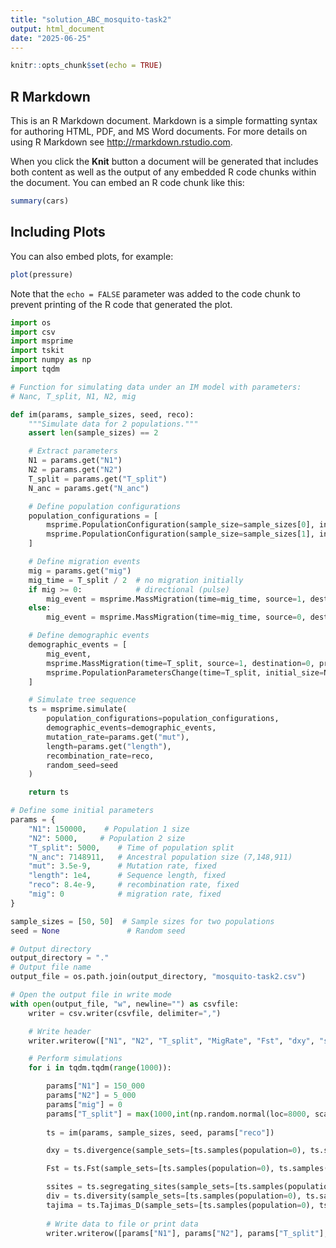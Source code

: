 ```yaml
---
title: "solution_ABC_mosquito-task2"
output: html_document
date: "2025-06-25"
---
```


```r
knitr::opts_chunk$set(echo = TRUE)
```

## R Markdown

This is an R Markdown document. Markdown is a simple formatting syntax for authoring HTML, PDF, and MS Word documents. For more details on using R Markdown see <http://rmarkdown.rstudio.com>.

When you click the **Knit** button a document will be generated that includes both content as well as the output of any embedded R code chunks within the document. You can embed an R code chunk like this:

```r
summary(cars)
```

## Including Plots

You can also embed plots, for example:

```r
plot(pressure)
```

Note that the `echo = FALSE` parameter was added to the code chunk to prevent printing of the R code that generated the plot.




```python
import os
import csv
import msprime
import tskit
import numpy as np
import tqdm
```

```python
# Function for simulating data under an IM model with parameters:
# Nanc, T_split, N1, N2, mig

def im(params, sample_sizes, seed, reco):
    """Simulate data for 2 populations."""
    assert len(sample_sizes) == 2

    # Extract parameters
    N1 = params.get("N1")
    N2 = params.get("N2")
    T_split = params.get("T_split")
    N_anc = params.get("N_anc")

    # Define population configurations
    population_configurations = [
        msprime.PopulationConfiguration(sample_size=sample_sizes[0], initial_size=N1),
        msprime.PopulationConfiguration(sample_size=sample_sizes[1], initial_size=N2)
    ]

    # Define migration events
    mig = params.get("mig")
    mig_time = T_split / 2  # no migration initially
    if mig >= 0:            # directional (pulse)
        mig_event = msprime.MassMigration(time=mig_time, source=1, destination=0, proportion=abs(mig)) # migration from pop 1 into pop 0 (back in time)
    else:
        mig_event = msprime.MassMigration(time=mig_time, source=0, destination=1, proportion=abs(mig)) # migration from pop 0 into pop 1 (back in time)

    # Define demographic events
    demographic_events = [
        mig_event,
        msprime.MassMigration(time=T_split, source=1, destination=0, proportion=1.0), # move all in deme 1 to deme 0
        msprime.PopulationParametersChange(time=T_split, initial_size=N_anc, population_id=0) # change to ancestral size
    ]

    # Simulate tree sequence
    ts = msprime.simulate(
        population_configurations=population_configurations,
        demographic_events=demographic_events,
        mutation_rate=params.get("mut"),
        length=params.get("length"),
        recombination_rate=reco,
        random_seed=seed
    )

    return ts

# Define some initial parameters
params = {
    "N1": 150000,    # Population 1 size 
    "N2": 5000,     # Population 2 size 
    "T_split": 5000,    # Time of population split
    "N_anc": 7148911,   # Ancestral population size (7,148,911)
    "mut": 3.5e-9,      # Mutation rate, fixed
    "length": 1e4,      # Sequence length, fixed
    "reco": 8.4e-9,     # recombination rate, fixed
    "mig": 0            # migration rate, fixed
}
```

```python
sample_sizes = [50, 50]  # Sample sizes for two populations
seed = None               # Random seed

# Output directory
output_directory = "."
# Output file name
output_file = os.path.join(output_directory, "mosquito-task2.csv")

# Open the output file in write mode
with open(output_file, "w", newline="") as csvfile:
    writer = csv.writer(csvfile, delimiter=",")

    # Write header
    writer.writerow(["N1", "N2", "T_split", "MigRate", "Fst", "dxy", "segsites1", "segsites2", "pi1", "pi2", "tajima1", "tajima2"])

```

```python

    # Perform simulations
    for i in tqdm.tqdm(range(1000)):

        params["N1"] = 150_000
        params["N2"] = 5_000
        params["mig"] = 0
        params["T_split"] = max(1000,int(np.random.normal(loc=8000, scale=2000, size=1)[0]))
                        
        ts = im(params, sample_sizes, seed, params["reco"])

        dxy = ts.divergence(sample_sets=[ts.samples(population=0), ts.samples(population=1)])

        Fst = ts.Fst(sample_sets=[ts.samples(population=0), ts.samples(population=1)])

        ssites = ts.segregating_sites(sample_sets=[ts.samples(population=0), ts.samples(population=1)])
        div = ts.diversity(sample_sets=[ts.samples(population=0), ts.samples(population=1)])
        tajima = ts.Tajimas_D(sample_sets=[ts.samples(population=0), ts.samples(population=1)])
    
        # Write data to file or print data
        writer.writerow([params["N1"], params["N2"], params["T_split"], params["mig"], Fst, dxy, ssites[0], ssites[1], div[0], div[1], tajima[0], tajima[1]])

```


